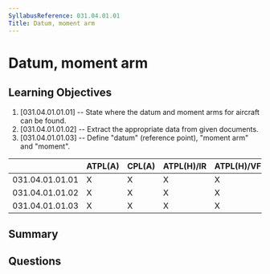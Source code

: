 ```yaml
---
SyllabusReference: 031.04.01.01
Title: Datum, moment arm
---
```


# Datum, moment arm

## Learning Objectives

1. [031.04.01.01.01] -- State where the datum and moment arms for aircraft can
   be found.
2. [031.04.01.01.02] -- Extract the appropriate data from given documents.
3. [031.04.01.01.03] -- Define "datum" (reference point), "moment arm" and
   "moment".

|                 | ATPL(A) | CPL(A) | ATPL(H)/IR | ATPL(H)/VFR | CPL(H) | IR  | CBIR(A) |
| --------------- | ------- | ------ | ---------- | ----------- | ------ | --- | ------- |
| 031.04.01.01.01 | X       | X      | X          | X           | X      |     |         |
| 031.04.01.01.02 | X       | X      | X          | X           | X      |     |         |
| 031.04.01.01.03 | X       | X      | X          | X           | X      |     |         |

## Summary

## Questions
